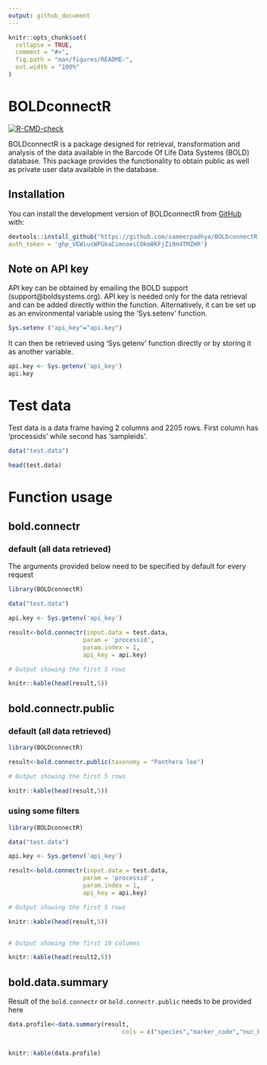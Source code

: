 ```yaml
---
output: github_document
---
```


<!-- README.md is generated from README.Rmd. Please edit that file -->

```r
knitr::opts_chunk$set(
  collapse = TRUE,
  comment = "#>",
  fig.path = "man/figures/README-",
  out.width = "100%"
)
```

# BOLDconnectR

<!-- badges: start -->
[![R-CMD-check](https://github.com/sameerpadhye/BOLDconnectR/actions/workflows/R-CMD-check.yaml/badge.svg)](https://github.com/sameerpadhye/BOLDconnectR/actions/workflows/R-CMD-check.yaml)
<!-- badges: end -->

BOLDconnectR is a package designed for retrieval, transformation and analysis of the data available in the Barcode Of Life Data Systems (BOLD) database. This package provides the functionality to obtain public as well as private user data available in the database.

## Installation

You can install the development version of BOLDconnectR from [GitHub](https://github.com/) with:


``` r

devtools::install_github("https://github.com/sameerpadhye/BOLDconnectR.git",
auth_token = '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')

```

## Note on API key

API key can be obtained by emailing the BOLD support (support@boldsystems.org).
API key is needed only for the data retrieval and can be added directly within the function. Alternatively, it can be set up as an environmental variable using the 'Sys.setenv' function. 

```r

Sys.setenv ("api_key"="api.key")

```

It can then be retrieved using ‘Sys.getenv’ function directly or by storing it as another variable.

```r

api.key <- Sys.getenv('api_key')
api.key
```

# Test data

Test data is a data frame having 2 columns and 2205 rows. First column has 'processids' while second has 'sampleids'.

```r

data("test.data")

head(test.data)

```

# Function usage

## bold.connectr

### default (all data retrieved)
The arguments provided below need to be specified by default for every request

```r

library(BOLDconnectR)

data("test.data")

api.key <- Sys.getenv('api_key')

result<-bold.connectr(input.data = test.data, 
                     param = 'processid',
                     param.index = 1,
                     api_key = api.key)

# Output showing the first 5 rows

knitr::kable(head(result,5))

```

## bold.connectr.public

### default (all data retrieved)

```r

library(BOLDconnectR)

result<-bold.connectr.public(taxonomy = "Panthera leo")

# Output showing the first 5 rows

knitr::kable(head(result,5))

```

### using some filters

```r

library(BOLDconnectR)

data("test.data")

api.key <- Sys.getenv('api_key')

result<-bold.connectr(input.data = test.data, 
                     param = 'processid',
                     param.index = 1,
                     api_key = api.key)

# Output showing the first 5 rows

knitr::kable(head(result,5))


# Output showing the first 10 columns

knitr::kable(head(result2,5))

```

## bold.data.summary

Result of the `bold.connectr` or `bold.connectr.public` needs to be provided here

```r

data.profile<-data.summary(result,
                                cols = c("species","marker_code","nuc_basecount","inst"))


knitr::kable(data.profile)

```

